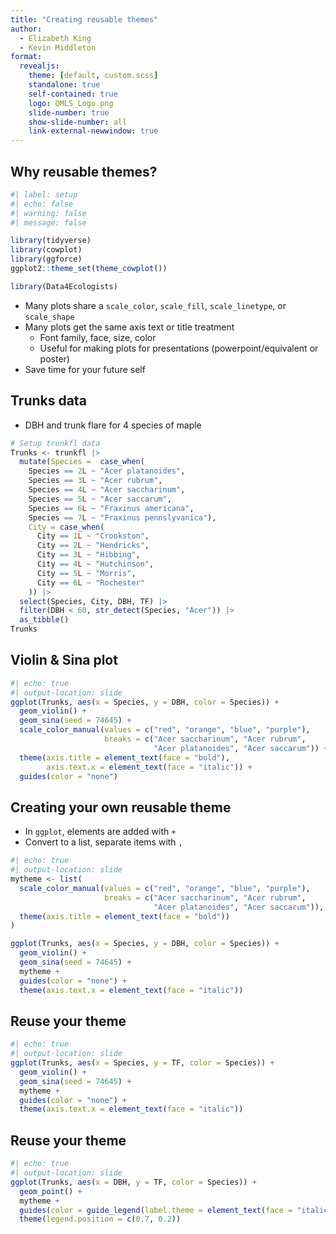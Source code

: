 ```yaml
---
title: "Creating reusable themes"
author:
  - Elizabeth King
  - Kevin Middleton
format:
  revealjs:
    theme: [default, custom.scss]
    standalone: true
    self-contained: true
    logo: QMLS_Logo.png
    slide-number: true
    show-slide-number: all
    link-external-newwindow: true
---
```


## Why reusable themes?

```r
#| label: setup
#| echo: false
#| warning: false
#| message: false

library(tidyverse)
library(cowplot)
library(ggforce)
ggplot2::theme_set(theme_cowplot())

library(Data4Ecologists)
```

- Many plots share a `scale_color`, `scale_fill`, `scale_linetype`, or `scale_shape`
- Many plots get the same axis text or title treatment
  - Font family, face, size, color
  - Useful for making plots for presentations (powerpoint/equivalent or poster)
- Save time for your future self


## Trunks data

- DBH and trunk flare for 4 species of maple

```r
# Setup trunkfl data
Trunks <- trunkfl |> 
  mutate(Species =  case_when(
    Species == 2L ~ "Acer platanoides",
    Species == 3L ~ "Acer rubrum",
    Species == 4L ~ "Acer saccharinum", 
    Species == 5L ~ "Acer saccarum",
    Species == 6L ~ "Fraxinus americana",
    Species == 7L ~ "Fraxinus pennslyvanica"),
    City = case_when(
      City == 1L ~ "Crookston",
      City == 2L ~ "Hendricks",
      City == 3L ~ "Hibbing",
      City == 4L ~ "Hutchinson",
      City == 5L ~ "Morris",
      City == 6L ~ "Rochester"
    )) |> 
  select(Species, City, DBH, TF) |> 
  filter(DBH < 60, str_detect(Species, "Acer")) |> 
  as_tibble()
Trunks
```


## Violin & Sina plot

```r
#| echo: true
#| output-location: slide
ggplot(Trunks, aes(x = Species, y = DBH, color = Species)) +
  geom_violin() +
  geom_sina(seed = 74645) +
  scale_color_manual(values = c("red", "orange", "blue", "purple"),
                     breaks = c("Acer saccharinum", "Acer rubrum",
                                "Acer platanoides", "Acer saccarum")) +
  theme(axis.title = element_text(face = "bold"),
        axis.text.x = element_text(face = "italic")) +
  guides(color = "none")
```


## Creating your own reusable theme

- In `ggplot`, elements are added with `+`
- Convert to a list, separate items with `,`

```r
#| echo: true
#| output-location: slide
mytheme <- list(
  scale_color_manual(values = c("red", "orange", "blue", "purple"),
                     breaks = c("Acer saccharinum", "Acer rubrum",
                                "Acer platanoides", "Acer saccarum")),
  theme(axis.title = element_text(face = "bold"))
)

ggplot(Trunks, aes(x = Species, y = DBH, color = Species)) +
  geom_violin() +
  geom_sina(seed = 74645) +
  mytheme +
  guides(color = "none") +
  theme(axis.text.x = element_text(face = "italic"))
```


## Reuse your theme

```r
#| echo: true
#| output-location: slide
ggplot(Trunks, aes(x = Species, y = TF, color = Species)) +
  geom_violin() +
  geom_sina(seed = 74645) +
  mytheme +
  guides(color = "none") +
  theme(axis.text.x = element_text(face = "italic"))
```


## Reuse your theme

```r
#| echo: true
#| output-location: slide
ggplot(Trunks, aes(x = DBH, y = TF, color = Species)) +
  geom_point() +
  mytheme +
  guides(color = guide_legend(label.theme = element_text(face = "italic"))) +
  theme(legend.position = c(0.7, 0.2))
```

